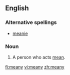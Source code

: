 ==English==

===Alternative spellings===
* [[meanie]]

===Noun===
{{en-noun|meanies}}

# {{informal}} A person who acts [[mean]].

[[fi:meany]]
[[vi:meany]]
[[zh:meany]]